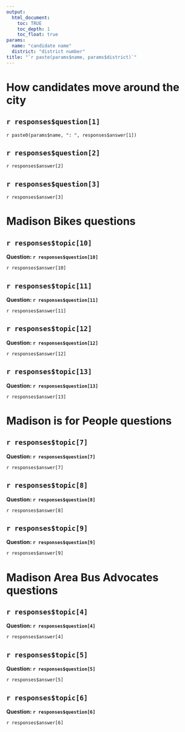 ```yaml
---
output: 
  html_document:
    toc: TRUE
    toc_depth: 1
    toc_float: true
params:
  name: "candidate name"
  district: "district number"
title: "`r paste(params$name, params$district)`"
---
```



# How candidates move around the city

## `r responses$question[1]`
`r paste0(params$name, ": ", responses$answer[1])`

## `r responses$question[2]`
`r responses$answer[2]`

## `r responses$question[3]`
`r responses$answer[3]`

# Madison Bikes questions

## `r responses$topic[10]`

**Question: `r responses$question[10]` **

`r responses$answer[10]`

## `r responses$topic[11]`

**Question: `r responses$question[11]` **

`r responses$answer[11]`

## `r responses$topic[12]`

**Question: `r responses$question[12]` **

`r responses$answer[12]`

## `r responses$topic[13]`

**Question: `r responses$question[13]` **

`r responses$answer[13]`

# Madison is for People questions

## `r responses$topic[7]`

**Question: `r responses$question[7]` **

`r responses$answer[7]`

## `r responses$topic[8]`

**Question: `r responses$question[8]` **

`r responses$answer[8]`

## `r responses$topic[9]`

**Question: `r responses$question[9]` **

`r responses$answer[9]`


# Madison Area Bus Advocates questions

## `r responses$topic[4]`

**Question: `r responses$question[4]` **

`r responses$answer[4]`

## `r responses$topic[5]`

**Question: `r responses$question[5]` **

`r responses$answer[5]`

## `r responses$topic[6]`

**Question: `r responses$question[6]` **

`r responses$answer[6]`




